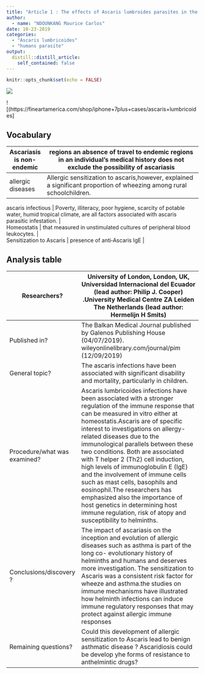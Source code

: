 ```yaml
---
title: "Article 1 : The effects of Ascaris lumbroides parasites in the humain"
author:
  - name: "NDOUNKANG Maurice Carlos"
date: 10-23-2019
categories:
  - "Ascaris lumbricoides"
  - "humans parasite"
output:
  distill::distill_article:
    self_contained: false
---
```


```r
knitr::opts_chunk$set(echo = FALSE)
```
![](image/5441031.jpg)

![(https://fineartamerica.com/shop/iphone+7plus+cases/ascaris+lumbricoides]



## Vocabulary

| Ascariasis is non-endemic  |  regions an absence of travel to endemic regions in an individual’s medical history does not exclude the possibility of ascariasis                      |
| -------------------------- | ------------------------------------------------------------------------------------------------------------------------------------------------------- |
| allergic diseases          | Allergic sensitization to ascaris,however, explained a significant proportion of wheezing among rural schoolchildren.                                   |

| ascaris infectious         |  Poverty, illiteracy, poor hygiene, scarcity of potable water, humid  tropical climate, are all  factors associated with ascaris parasitic infestation. |

| Homeostatis                |  that measured in unstimulated cultures of peripheral blood leukocytes.                                                                                 |

| Sensitization to Ascaris   |  presence of anti‐Ascaris IgE                                                                                              |
## Analysis table
                                                                                                                                                                

| Researchers?                 | University of London, London, UK, Universidad Internacional del Ecuador (lead author: Philip J. Cooper) .University Medical Centre ZA Leiden The Netherlands (lead author:  Hermelijn H Smits)                                                                                                                                                                                                                                                                                            |
| ---------------------------- | ------------------------------------------------------------------------------------------------------------------------------------------------------------------------------------------------------------------------------------------------------------------------------------------------------------------------------------------------------------------------------------------------------------------------------------------------------------------------------------------------------------------------------------------------------------------------------------------------------------------------------------------------------- |
| Published in?                | The Balkan Medical Journal published by Galenos Publishing House (04/07/2019). wileyonlinelibrary.com/journal/pim (12/09/2019)                                                                                                                                                                                       |
| General topic?               | The ascaris infections have been associated with significant disability and mortality, particularly in children.                                                                                                                                                                                                                                                                                                                                                   |
| Procedure/what was examined? |   Ascaris lumbricoides infections have been associated with a stronger regulation of the immune response that can be measured in vitro either at homeostatis.Ascaris are of specific interest to investigations on allergy-related diseases due to the immunological parallels between these two conditions. Both are associated with T helper 2 (Th2) cell induction, high levels of immunoglobulin E (IgE) and the involvement of immune cells such as mast cells, basophils and eosinophil.The researchers has emphasized also the importance of host genetics in determining host immune regulation, risk of atopy and susceptibility to helminths.                                                                                                                                                                                                                                                                                                           |
| Conclusions/discovery ?      | The impact of ascariasis on the inception and evolution of allergic diseases such as asthma is part of the long co- evolutionary history of helminths and humans and deserves more investigation. The sensitization to Ascaris  was a consistent risk factor for wheeze and asthma.the studies on immune mechanisms have illustrated how helminth infections can induce immune regulatory responses that may protect against allergic immune responses                                                                                                                                                                                                  |
| Remaining questions?         | Could this development of allergic sensitization to Ascaris lead to benign asthmatic disease ? Ascaridiosis could be develop yhe forms of resistance to anthelmintic drugs?                                                                                                                                                                                                                                                                                                                                                                                                                                                        |


